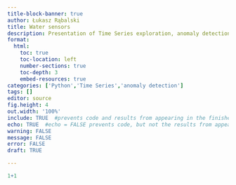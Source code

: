```yaml
---
title-block-banner: true
author: Łukasz Rąbalski
title: Water sensors 
description: Presentation of Time Series exploration, anomaly detection, and predictions techniques
format:
  html:
    toc: true
    toc-location: left
    number-sections: true
    toc-depth: 3
    embed-resources: true
categories: ['Python','Time Series','anomaly detection']
tags: []
editor: source
fig.height: 4
out.width: '100%'
include: TRUE  #prevents code and results from appearing in the finished file. R Markdown still runs the code in the chunk, and the results can be used by other chunks.
echo: TRUE  #echo = FALSE prevents code, but not the results from appearing in the finished file. This is a useful way to embed figures.
warning: FALSE
message: FALSE
error: FALSE
draft: TRUE

---
```


```r
1+1
```
